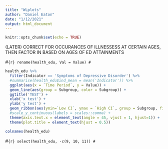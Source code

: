 ```yaml
---
title: "WLplots"
author: "Daniel Eaton"
date: "1/12/2021"
output: html_document
---
```


```r
knitr::opts_chunk$set(echo = TRUE)
```

(LATER) CORRECT FOR OCCURANCES OF ILLNESSESS AT CERTAIN AGES, THEN FACTOR IN BASED ON AGES OF ED ATTAINMENTS

#```{r}
rename(health_edu, Val = Value)
#```

```r
health_edu %>%
  filter(Indicator == 'Symptoms of Depressive Disorder') %>%
  #summarise(health_edu$ind_mean = mean('Indicator')) %>%
  ggplot(aes(x = `Time Period`, y = Value)) +
  geom_line(aes(group = Subgroup, color = Subgroup)) +
  ggtitle('TEST') +
  xlab('x test') +
  ylab('y test') +
  geom_ribbon(aes(ymin=`Low CI`, ymax = `High CI`, group = Subgroup, fill = Subgroup, alpha = 0.1)) +
  #scale_y_continuous(labels = scales::comma) +
  theme(axis.text.x = element_text(angle = 45, vjust = 1, hjust=1)) +
  theme(plot.title = element_text(hjust = 0.5))
```
```r
colnames(health_edu)
```


#```{r}
select(health_edu, -c(9, 10, 11))
#```
